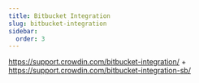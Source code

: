 ```yaml
---
title: Bitbucket Integration
slug: bitbucket-integration
sidebar:
  order: 3
---
```


https://support.crowdin.com/bitbucket-integration/ + https://support.crowdin.com/bitbucket-integration-sb/
